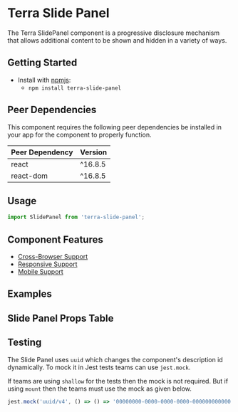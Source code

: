 


<Badge />

# Terra Slide Panel

The Terra SlidePanel component is a progressive disclosure mechanism that allows additional content to be shown and hidden in a variety of ways.

## Getting Started

- Install with [npmjs](https://www.npmjs.com):
  - `npm install terra-slide-panel`

<!-- AUTO-GENERATED-CONTENT:START Peer Dependencies -->
## Peer Dependencies

This component requires the following peer dependencies be installed in your app for the component to properly function.

| Peer Dependency | Version |
|-|-|
| react | ^16.8.5 |
| react-dom | ^16.8.5 |

<!-- AUTO-GENERATED-CONTENT:END -->

## Usage
``` jsx
import SlidePanel from 'terra-slide-panel';
```

## Component Features
* [Cross-Browser Support](https://engineering.cerner.com/terra-ui/about/terra-ui/component-standards#cross-browser-support)
* [Responsive Support](https://engineering.cerner.com/terra-ui/about/terra-ui/component-standards#responsive-support)
* [Mobile Support](https://engineering.cerner.com/terra-ui/about/terra-ui/component-standards#mobile-support)

## Examples 
<DefaultSlidePanel  title='SlidePanel - Controlled Demo' />
<SlidePanelOverlay title='SlidePanel - Behavior - Overlay' />
<SlidePanelSquish title='SlidePanel - Behavior - Squish' />
<SlidePanelStart title='SlidePanel - Position - Start' />
<SlidePanelEnd title='SlidePanel - Position - End' />
<SlidePanelSmall title='SlidePanel - Size - Small'/>
<SlidePanelLarge title='SlidePanel - Size - Large' />
<SlidePanelFullscreen title='SlidePanel - Fullscreen' />
<SlidePanelFill title='SlidePanel - Fill' />
<SlidePanelNoFill title='SlidePanel - Fill Off'/>

## Slide Panel Props Table 
<SlidePanelPropsTable />

## Testing

The Slide Panel uses `uuid` which changes the component's description id dynamically. To mock it in Jest tests teams can use `jest.mock`.

If teams are using `shallow` for the tests then the mock is not required. But if using `mount` then the teams must use the mock as given below.

```js
jest.mock('uuid/v4', () => () => '00000000-0000-0000-0000-000000000000');
```
